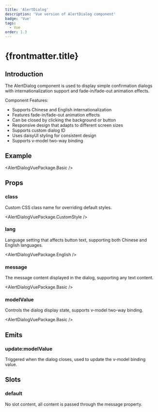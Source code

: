```yaml
---
title: 'AlertDialog'
description: 'Vue version of AlertDialog component'
badge: 'Vue'
tags:
  - Vue
order: 1.3
---
```



# {frontmatter.title}

## Introduction

The AlertDialog component is used to display simple confirmation dialogs with internationalization support and fade-in/fade-out animation effects.

Component Features:

- Supports Chinese and English internationalization
- Features fade-in/fade-out animation effects
- Can be closed by clicking the background or button
- Responsive design that adapts to different screen sizes
- Supports custom dialog ID
- Uses daisyUI styling for consistent design
- Supports v-model two-way binding

## Example

<AlertDialogVuePackage.Basic />

## Props

### class

Custom CSS class name for overriding default styles.

<AlertDialogVuePackage.CustomStyle />

### lang

Language setting that affects button text, supporting both Chinese and English languages.

<AlertDialogVuePackage.English />

### message

The message content displayed in the dialog, supporting any text content.

<AlertDialogVuePackage.Basic />

### modelValue

Controls the dialog display state, supports v-model two-way binding.

<AlertDialogVuePackage.Basic />

## Emits

### update:modelValue

Triggered when the dialog closes, used to update the v-model binding value.

## Slots

### default

No slot content, all content is passed through the message property.
